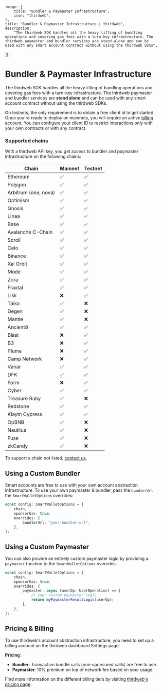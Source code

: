 
	image: {
		title: "Bundler & Paymaster Infrastructure",
		icon: "thirdweb",
	},
	title: "Bundler & Paymaster Infrastructure | thirdweb",
	description:
		"The thirdweb SDK handles all the heavy lifting of bundling operations and covering gas fees with a turn-key infrastructure. The thirdweb paymaster and bundler services are stand-alone and can be used with any smart account contract without using the thirdweb SDKs",
});

# Bundler & Paymaster Infrastructure

The thirdweb SDK handles all the heavy lifting of bundling operations and covering gas fees with a turn-key infrastructure.
The thirdweb paymaster and bundler services are **stand alone** and can be used with any smart account contract without using the thirdweb SDKs.

On testnets, the only requirement is to obtain a free client id to get started.
Once you're ready to deploy on mainnets, you will require an active [billing account](https://thirdweb.com/dashboard/settings).
You can configure your client ID to restrict interactions only with your own contracts or with any contract.

### Supported chains

With a thirdweb API key, you get access to bundler and paymaster infrastructure on the following chains:

| Chain                | Mainnet | Testnet |
| -------------------- | ------- | ------- |
| Ethereum             | ✅      | ✅      |
| Polygon              | ✅      | ✅      |
| Arbitrum (one, nova) | ✅      | ✅      |
| Optimism             | ✅      | ✅      |
| Gnosis               | ✅      | ✅      |
| Linea                | ✅      | ✅      |
| Base                 | ✅      | ✅      |
| Avalanche C-Chain    | ✅      | ✅      |
| Scroll               | ✅      | ✅      |
| Celo                 | ✅      | ✅      |
| Binance              | ✅      | ✅      |
| Xai Orbit            | ✅      | ✅      |
| Mode                 | ✅      | ✅      |
| Zora                 | ✅      | ✅      |
| Fraxtal              | ✅      | ✅      |
| Lisk                 | ❌      | ✅      |
| Taiko                | ✅      | ❌      |
| Degen                | ✅      | ❌      |
| Mantle               | ✅      | ❌      |
| Ancient8             | ✅      | ✅      |
| Blast                | ❌      | ✅      |
| B3                   | ❌      | ✅      |
| Plume                | ❌      | ✅      |
| Camp Network         | ❌      | ✅      |
| Vanar                | ✅      | ✅      |
| DFK                  | ✅      | ✅      |
| Form                 | ❌      | ✅      |
| Cyber                | ✅      | ✅      |
| Treasure Ruby        | ✅      | ❌      |
| Redstone             | ✅      | ✅      |
| Klaytn Cypress       | ✅      | ✅      |
| OpBNB                | ✅      | ❌      |
| Nautilus             | ✅      | ❌      | 
| Fuse                 | ✅      | ❌      |
| zkCandy              | ✅      | ❌      |

To support a chain not listed, [contact us](https://thirdweb.com/contact-us).

## Using a Custom Bundler

Smart accounts are free to use with your own account abstraction infrastructure. To use your own paymaster & bundler,
pass the `bundlerUrl` the `SmartWalletOptions` overrides:

```ts
const config: SmartWalletOptions = {
	chain,
	sponsorGas: true,
	overrides: {
		bundlerUrl: "your-bundler-url",
	},
};
```

## Using a Custom Paymaster

You can also provide an entirely custom paymaster logic by providing a `paymaster` function to the `SmartWalletOptions` overrides.

```ts
const config: SmartWalletOptions = {
	chain,
	sponsorGas: true,
	overrides: {
		paymaster: async (userOp: UserOperation) => {
			// your custom paymaster logic
			return myPaymasterResultLogic(userOp);
		},
	},
};
```

## Pricing & Billing

To use thirdweb's account abstraction infrastructure, you need to set up a billing account on the thirdweb dashboard Settings page.

**Pricing**:

- **Bundler**: Transaction bundle calls (non-sponsored calls) are free to use.
- **Paymaster**: 10% premium on top of network fee based on your usage.

Find more information on the different billing tiers by visiting [thirdweb's pricing page](https://thirdweb.com/pricing).
